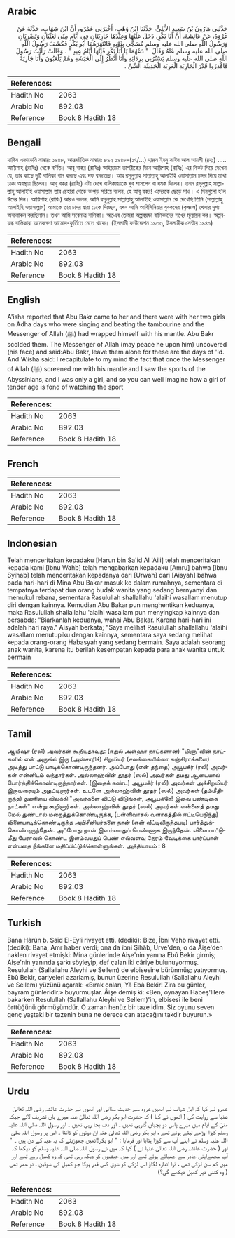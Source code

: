 ## Arabic


<div dir="rtl" lang="ar" style={{fontSize:'larger',backgroundColor:'#f8f9fa',padding:20}}>
حَدَّثَنِي هَارُونُ بْنُ سَعِيدٍ الأَيْلِيُّ، حَدَّثَنَا ابْنُ وَهْبٍ، أَخْبَرَنِي عَمْرٌو، أَنَّ ابْنَ شِهَابٍ، حَدَّثَهُ عَنْ عُرْوَةَ، عَنْ عَائِشَةَ، أَنَّ أَبَا بَكْرٍ، دَخَلَ عَلَيْهَا وَعِنْدَهَا جَارِيَتَانِ فِي أَيَّامِ مِنًى تُغَنِّيَانِ وَتَضْرِبَانِ وَرَسُولُ اللَّهِ صلى الله عليه وسلم مُسَجًّى بِثَوْبِهِ فَانْتَهَرَهُمَا أَبُو بَكْرٍ فَكَشَفَ رَسُولُ اللَّهِ صلى الله عليه وسلم عَنْهُ وَقَالَ ‏ "‏ دَعْهُمَا يَا أَبَا بَكْرٍ فَإِنَّهَا أَيَّامُ عِيدٍ ‏"‏ ‏.‏ وَقَالَتْ رَأَيْتُ رَسُولَ اللَّهِ صلى الله عليه وسلم يَسْتُرُنِي بِرِدَائِهِ وَأَنَا أَنْظُرُ إِلَى الْحَبَشَةِ وَهُمْ يَلْعَبُونَ وَأَنَا جَارِيَةٌ فَاقْدِرُوا قَدْرَ الْجَارِيَةِ الْعَرِبَةِ الْحَدِيثَةِ السِّنِّ ‏.‏
</div>
<div style={{backgroundColor:'#f8f9fa',padding:20, marginBottom: 10}}><table> <thead> <tr> <th>References:</th> <th></th> </tr> </thead> <tbody><tr><td>Hadith No</td><td>2063</td></tr><tr><td>Arabic No</td><td>892.03</td></tr><tr><td>Reference</td><td>Book 8 Hadith 18</td></tr></tbody></table></div>

## Bengali


<div dir="ltr" lang="bn" style={{fontSize:'larger',backgroundColor:'#f8f9fa',padding:20}}>
হাদিস একাডেমি নাম্বারঃ ১৯৪৮, আন্তর্জাতিক নাম্বারঃ ৮৯২ ১৯৪৮-(১৭/...) হারূন ইবনু সাঈদ আল আয়লী (রহঃ) ..... আয়িশাহ (রাযিঃ) থেকে বর্ণিত। আবূ বাকর (রাযিঃ) আইয়্যামে তাশরীকের দিনে আয়িশাহ (রাযিঃ) এর নিকট গিয়ে দেখেন যে, তার কাছে দুটি বালিকা গান করছে এবং দফ বাজাচ্ছে। আর রসূলুল্লাহ সাল্লাল্লাহু আলাইহি ওয়াসাল্লাম চাদর দিয়ে মাথা ঢাকা অবস্থায় ছিলেন। আবূ বকর (রাযিঃ) এটা দেখে বালিকাদ্বয়কে খুব শাসলেন বা ধমক দিলেন। তখন রসূলুল্লাহ সাল্লাল্লাহু আলাইহি ওয়াসাল্লাম তার চেহারা থেকে কাপড় সরিয়ে বলেন, হে আবূ বকর! এদেরকে ছেড়ে দাও। এ দিনগুলো হ’ল ঈদের দিন। আয়িশাহ (রাযিঃ) আরও বলেন, আমি রসূলুল্লাহ সাল্লাল্লাহু আলাইহি ওয়াসাল্লাম কে দেখেছি তিনি (সাল্লাল্লাহু আলাইহি ওয়াসাল্লাম) আমাকে তার চাদর দ্বারা ঢেকে দিচ্ছেন, যখন আমি আবিসিনিয়ার যুবকদের (কৃষ্ণাঙ্গ) খেলার দৃশ্য অবলোকন করছিলাম। তখন আমি সবেমাত্র বালিকা। অতএব তোমরা অল্পবয়স্কা বালিকাদের সখের মূল্যায়ন কর। অল্পবয়স্ক বালিকারা অনেকক্ষণ আমোদ-ফুর্তিতে মেতে থাকে। (ইসলামী ফাউন্ডেশন ১৯৩৩, ইসলামীক সেন্টার ১৯৪০)
</div>
<div style={{backgroundColor:'#f8f9fa',padding:20, marginBottom: 10}}><table> <thead> <tr> <th>References:</th> <th></th> </tr> </thead> <tbody><tr><td>Hadith No</td><td>2063</td></tr><tr><td>Arabic No</td><td>892.03</td></tr><tr><td>Reference</td><td>Book 8 Hadith 18</td></tr></tbody></table></div>

## English


<div dir="ltr" lang="en" style={{fontSize:'larger',backgroundColor:'#f8f9fa',padding:20}}>
A'isha reported that Abu Bakr came to her and there were with her two girls on Adha days who were singing and beating the tambourine and the Messenger of Allah (ﷺ) had wrapped himself with his mantle. Abu Bakr scolded them. The Messenger of Allah (may peace he upon him) uncovered (his face) and said:Abu Bakr, leave them alone for these are the days of 'Id. And 'A'isha said: I recapitulate to my mind the fact that once the Messenger of Allah (ﷺ) screened me with his mantle and I saw the sports of the Abyssinians, and I was only a girl, and so you can well imagine how a girl of tender age is fond of watching the sport
</div>
<div style={{backgroundColor:'#f8f9fa',padding:20, marginBottom: 10}}><table> <thead> <tr> <th>References:</th> <th></th> </tr> </thead> <tbody><tr><td>Hadith No</td><td>2063</td></tr><tr><td>Arabic No</td><td>892.03</td></tr><tr><td>Reference</td><td>Book 8 Hadith 18</td></tr></tbody></table></div>

## French


<div dir="ltr" lang="fr" style={{fontSize:'larger',backgroundColor:'#f8f9fa',padding:20}}>

</div>
<div style={{backgroundColor:'#f8f9fa',padding:20, marginBottom: 10}}><table> <thead> <tr> <th>References:</th> <th></th> </tr> </thead> <tbody><tr><td>Hadith No</td><td>2063</td></tr><tr><td>Arabic No</td><td>892.03</td></tr><tr><td>Reference</td><td>Book 8 Hadith 18</td></tr></tbody></table></div>

## Indonesian


<div dir="ltr" lang="id" style={{fontSize:'larger',backgroundColor:'#f8f9fa',padding:20}}>
Telah menceritakan kepadaku [Harun bin Sa'id Al 'Aili] telah menceritakan kepada kami [Ibnu Wahb] telah mengabarkan kepadaku [Amru] bahwa [Ibnu Syihab] telah menceritakan kepadanya dari [Urwah] dari [Aisyah] bahwa pada hari-hari di Mina Abu Bakar masuk ke dalam rumahnya, sementara di tempatnya terdapat dua orang budak wanita yang sedang bernyanyi dan memukul rebana, sementara Rasulullah shallallahu 'alaihi wasallam menutup diri dengan kainnya. Kemudian Abu Bakar pun menghentikan keduanya, maka Rasulullah shallallahu 'alaihi wasallam pun menyingkap kainnya dan bersabda: "Biarkanlah keduanya, wahai Abu Bakar. Karena hari-hari ini adalah hari raya." Aisyah berkata; "Saya melihat Rasulullah shallallahu 'alaihi wasallam menutupiku dengan kainnya, sementara saya sedang melihat kepada orang-orang Habasyah yang sedang bermain. Saya adalah seorang anak wanita, karena itu berilah kesempatan kepada para anak wanita untuk bermain
</div>
<div style={{backgroundColor:'#f8f9fa',padding:20, marginBottom: 10}}><table> <thead> <tr> <th>References:</th> <th></th> </tr> </thead> <tbody><tr><td>Hadith No</td><td>2063</td></tr><tr><td>Arabic No</td><td>892.03</td></tr><tr><td>Reference</td><td>Book 8 Hadith 18</td></tr></tbody></table></div>

## Tamil


<div dir="ltr" lang="ta" style={{fontSize:'larger',backgroundColor:'#f8f9fa',padding:20}}>
ஆயிஷா (ரலி) அவர்கள் கூறியதாவது: (ஈதுல் அள்ஹா நாட்களான) "மினா"வின் நாட்களில் என் அருகில் இரு (அன்சாரிச்) சிறுமியர் (சலங்கையில்லா கஞ்சிராக்களை) அடித்து பாட்டு பாடிக்கொண்டிருந்தனர். அப்போது (என் தந்தை) அபூபக்ர் (ரலி) அவர்கள் என்னிடம் வந்தார்கள். அல்லாஹ்வின் தூதர் (ஸல்) அவர்கள் தமது ஆடையால் போர்த்திக்கொண்டிருந்தார்கள். (இதைக் கண்ட) அபூபக்ர் (ரலி) அவர்கள் அச்சிறுமியர் இருவரையும் அதட்டினார்கள். உடனே அல்லாஹ்வின் தூதர் (ஸல்) அவர்கள் (தம்மீதிருந்த) துணியை விலக்கி "அவர்களை விட்டு விடுங்கள், அபூபக்ரே! இவை பண்டிகை நாட்கள்" என்று கூறினார்கள். அல்லாஹ்வின் தூதர் (ஸல்) அவர்கள் என்னைத் தமது மேல் துண்டால் மறைத்துக்கொண்டிருக்க, (பள்ளிவாசல் வளாகத்தில் ஈட்டியெறிந்து) விளையாடிக்கொண்டிருந்த அபிசீனியர்களை நான் (என் வீட்டிலிருந்தபடி) பார்த்துக்கொண்டிருந்தேன். அப்போது நான் இளம்வயதுப் பெண்ணாக இருந்தேன். விளையாட்டுமீது பேராவல் கொண்ட இளம்வயதுப் பெண் எவ்வளவு நேரம் வேடிக்கை பார்ப்பாள் என்பதை நீங்களே மதிப்பிட்டுக்கொள்ளுங்கள். அத்தியாயம் : 8
</div>
<div style={{backgroundColor:'#f8f9fa',padding:20, marginBottom: 10}}><table> <thead> <tr> <th>References:</th> <th></th> </tr> </thead> <tbody><tr><td>Hadith No</td><td>2063</td></tr><tr><td>Arabic No</td><td>892.03</td></tr><tr><td>Reference</td><td>Book 8 Hadith 18</td></tr></tbody></table></div>

## Turkish


<div dir="ltr" lang="tr" style={{fontSize:'larger',backgroundColor:'#f8f9fa',padding:20}}>
Bana Hârûn b. Saîd El-Eylî rivayet etti. (dediki): Bize, İbni Vehb rivayet etti. (dediki): Bana, Amr haber verdi; ona da ibni Şihâb, Urve'den, o da Âişe'den naklen rivayet etmişki: Mina günlerinde Aişe'nin yanına Ebû Bekir girmiş; Aişe'nin yanında şarkı söyleyip, def çalan iki câriye bulunuyormuş. Resulullah (Sallallahu Aleyhi ve Sellem) de elbisesine bürünmüş; yatıyormuş. Ebû Bekir, cariyeleri azarlamış, bunun üzerine Resulullah (Sallallahu Aleyhi ve Sellem) yüzünü açarak: «Bırak onları, Yâ Ebâ Bekir! Zira bu günler, bayram günleridir.» buyurmuşlar. Âişe demiş ki: «Ben, oynayan Habeş'lilere bakarken Resulullah (Sallallahu Aleyhi ve Sellem)'in, elbisesi ile beni örttüğünü görmüşümdür. O zaman henüz bir taze idim. Siz oyunu seven genç yaştaki bir tazenin buna ne derece can atacağını takdir buyurun.»
</div>
<div style={{backgroundColor:'#f8f9fa',padding:20, marginBottom: 10}}><table> <thead> <tr> <th>References:</th> <th></th> </tr> </thead> <tbody><tr><td>Hadith No</td><td>2063</td></tr><tr><td>Arabic No</td><td>892.03</td></tr><tr><td>Reference</td><td>Book 8 Hadith 18</td></tr></tbody></table></div>

## Urdu


<div dir="rtl" lang="ur" style={{fontSize:'larger',backgroundColor:'#f8f9fa',padding:20}}>
عمرو نے کہا کہ ابن شہاب نے انھیں عروہ سے حدیث سنائی اور انھوں نے حضرت عائشہ رضی اللہ تعالیٰ عنہا سے روایت کی ( انھوں نے کہا ) کہ حضرت ابو بکر رضی اللہ تعالیٰ عنہ میرے ہاں تشریف لائے جبکہ منیٰ کے ایام میں میرے پاس دو بچیاں گارہی تھیں ۔ اور دف بجا رہی تھیں ۔ اور رسول اللہ صلی اللہ علیہ وسلم کپڑا اوڑھے لیٹے ہوئے تھے ، ابو بکر رضی اللہ تعالیٰ عنہ ان دونوں کو ڈانٹا ۔ اس پر رسول اللہ صلی اللہ علیہ وسلم نے اپنے آپ سے کپڑا ہٹایا اور فرمایا : " ابو بکر!انھیں چھوڑیئے کہ یہ عید کے دن ہیں ۔ " اور ( حضرت عائشہ رضی اللہ تعالیٰ عنہا نے ) کہا کہ میں نے رسول اللہ صلی اللہ علیہ وسلم کو دیکھا کہ آپ مجھےاپنی چادر سے چھپائے ہوئے تھے اور میں حبشیوں کو دیکھ رہی تھی کہ وہ کھیل رہے تھے اور میں کم سن لڑکی تھی ، ذرا اندازہ لگاؤ اس لڑکی کو شوق کس قدر ہوگا جو کھیل کی شوقین ، نو عمر تھی ( وہ کتنی دیر کھیل دیکھے گی؟)
</div>
<div style={{backgroundColor:'#f8f9fa',padding:20, marginBottom: 10}}><table> <thead> <tr> <th>References:</th> <th></th> </tr> </thead> <tbody><tr><td>Hadith No</td><td>2063</td></tr><tr><td>Arabic No</td><td>892.03</td></tr><tr><td>Reference</td><td>Book 8 Hadith 18</td></tr></tbody></table></div>